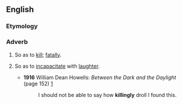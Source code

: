 ==English==

===Etymology===
{{suffix|killing|ly|lang=en}}

===Adverb===
{{en-adv}}

# So as to [[kill]]; [[fatally]].
# {{lb|en|figuratively}} So as to [[incapacitate]] with [[laughter]].
#* '''1916''' William Dean Howells: ''Between the Dark and the Daylight'' (page 152) [http://www.google.com/books?spell=1&q=%22I+should+not+be+able+to+say+how+killingly+droll+I+found+this%22&btnG=Search+Books]
#*: I should not be able to say how '''killingly''' droll I found this.